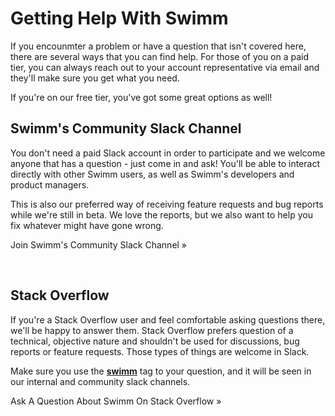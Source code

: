 # Getting Help With Swimm

If you encounmter a problem or have a question that isn't covered here, there
are several ways that you can find help. For those of you on a paid tier, you
can always reach out to your account representative via email and they'll 
make sure you get what you need.

If you're on our free tier, you've got some great options as well!

## Swimm's Community Slack Channel

You don't need a paid Slack account in order to participate and we welcome anyone
that has a question - just come in and ask! You'll be able to interact directly
with other Swimm users, as well as Swimm's developers and product managers.

This is also our preferred way of receiving feature requests and bug reports while
we're still in beta. We love the reports, but we also want to help you fix whatever
might have gone wrong.

<Link to="https://swimm.live/slack" className="button button--secondary button--lg">Join Swimm's Community Slack Channel &raquo;</Link>
<p>&nbsp;</p>

## Stack Overflow

If you're a Stack Overflow user and feel comfortable asking questions there, we'll
be happy to answer them. Stack Overflow prefers question of a technical, objective
nature and shouldn't be used for discussions, bug reports or feature requests. Those
types of things are welcome in Slack.

Make sure you use the [**swimm**](https://stackoverflow.com/questions/tagged/swimm) tag
to your question, and it will be seen in our internal and community slack channels.

<Link to="https://stackoverflow.com/questions/ask?tags=swimm" className="button button--secondary button--lg">Ask A Question About Swimm On Stack Overflow &raquo;</Link>